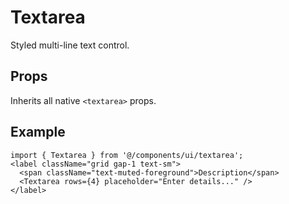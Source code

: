 
<Meta title="Design System/Components/Textarea" />

# Textarea

Styled multi-line text control.

## Props

Inherits all native `<textarea>` props.

## Example

````tsx
import { Textarea } from '@/components/ui/textarea';
<label className="grid gap-1 text-sm">
  <span className="text-muted-foreground">Description</span>
  <Textarea rows={4} placeholder="Enter details..." />
</label>
````

